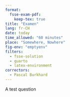```yaml
---
format:
  fsse-exam-pdf:
    keep-tex: true
title: "Examen"
lang: fr-CH
date: today
time_allowed: "60 minutes"
place: "Somewhere, Nowhere"
fig-env: "emptyenv"
filters: 
  - fsse-solution
  - quarto
  - latex-environment
correctors:
  - Pascal Burkhard
---
```


[]{.q options="1"} A test question

```{=latex}
\languagename
```


